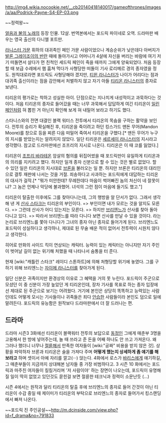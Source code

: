 http://img4.wikia.nocookie.net/__cb20140418140017/gameofthrones/images/a/aa/Podrick-Payne-S4-EP-03.png

~~정력왕~~

[[얼음과 불의 노래]]의 등장 인물. 12살. 번역본에서는 포드릭 파이네로 오역. 드라마판 배우는 영국 출신의 다니엘 포트만. 

[[라니스터 가문]] 휘하의 대귀족인 페인 가문 사람이었으나 계승순위가 낮은데다 아버지가 [[발론 그레이조이의 반란]] 때에 돌아가시고 어머니가 4살에 자신을 버리는 바람에 여기 저기 떠돌면서 살다가 먼 친척인 세드릭 페인이 죽을 때까지 그에게 양육되었다. 처음 등장할 때 보급 수레에서 햄 훔쳐 먹다가 사형당한 떠돌이 기사 로리메르 경의 종자였을 정도. 원칙대로라면 포드릭도 사형당해야 겠지만, [[티윈 라니스터]]가 나이가 어리다는 점과 대귀족 출신이라는 점을 감안해서 처벌하지 않고 자기 아들 [[티리온 라니스터]]의 종자로 보낸다.

티리온의 평가로는 착하고 성실한 아이. 단점으로는 지나치게 내성적이고 과묵하다는 것이다. 처음 티리온의 종자로 들어갔을 때는 너무 과묵해서 답답하게 여긴 티리온이 [[일린 페인]]처럼 혀 뽑힌 거 아닌지 확인해 보게 혀 내밀어 보라고 하기도 했다.

스타니스와의 전면 대결인 블랙 워터스 전투에서 티리온의 목숨을 구하는 활약을 보인다. 전투의 승리가 확실해진 후, 티리온을 죽이려고 하던 킹스가드 맨돈 무어(Mandon Moore)를 창으로 등을 찌른 다음 떠밀어 죽여서 티리온을 구했다.[* 맨든 무어가 누구의 지시를 받았는지는 알려지지 않았다. 일단 티리온은 [[세르세이 라니스터]]의 지시라고 생각했다. 참고로 드라마판에선 조프리의 지시로 나온다. 티리온은 이 때 코를 잃었다.]

티리온이 [[조프리 바라테온]] 암살의 혐의를 뒤집어썼을 때 포드릭만이 유일하게 티리온과의 의리를 지키려고 했다. 하지만 일개 종자 신분으로 할 수 있는 것은 별로 없었다. 할 수 있던 일은 티리온의 지시대로 [[브론]]을 불러오는 일 뿐. 하지만 브론은 티리온의 대리인으로 결투 재판에 나서는 것을 거절. 죄송하다고 사과하는 포드릭에게 대답하는 티리온의 대사가 걸작.[* "뭐가 미안한데? 무례한데다 마음이 썩어빠진 놈의 처신이 네 잘못이냐? 그 놈은 언제나 악당에 불과했어. 녀석의 그런 점이 마음에 들기도 했고."]

티리온이 탈출한 이후에도 그를 찾아다니는데, 그의 행방을 알 단서가 없다. 그래서 생각해 낸 게 [[산사 스타크]]는 티리온의 부인이다. => 부인이면 내가 모르는 것을 알지도 모른다. => 그런데 산사가 어디 있는지는 모른다. => 하지만 [[브리엔느]]가 산사를 찾아 돌아다니고 있다. => 따라서 브리엔느를 따라 다니다 보면 산사를 만날 수 있을 것이다. 라는 논리로 브리엔느를 쫓아 다니다가 그녀의 종자 아닌 종자로 들어가게 된다. 브리엔느도 포드릭이 성실하다고 생각하나, 제대로 된 무술 배운 적이 없어서 전투력이 시원치 않다고 생각한다.

히어로 만화의 사이드 킥이 연상되는 캐릭터. 능력이 있는 캐릭터는 아니지만 자기 주인이 벗어날 길이 없는 위기해 처했을 때 나타나서 숨통을 터 준다.

현재 [wiki:"캐틀린 스타크" 레이디 스톤하트]에 의해 처형당할 위기에 놓였다. 그를 구하기 위해 브리엔느는 [[자이메 라니스터]]를 찾아가게 된다.

일단 신분은 귀족이지만 환경상의 이유로 그 혜택을 거의 못 누린다. 포드릭이 주군으로 모셨던 이 중 신분이 가장 높았던 게 티리온인데, 장차 기사를 목표로 하는 종자 입장에선 제대로 된 주군으로 보기는 어려웠다. 거기에 본인은 상당히 똑똑하고 능력있는 사람인데도 어떻게 모시는 기사들이나 귀족들은 죄다 [[안습]]한 사람들이라 본인도 덤으로 일에 말려든다. 포드릭의 유능함은 원작보다 드라마판에서 더 잘 드러나는 편. 

== 드라마 ==
드라마 시즌3 3화에선 티리온이 블랙워터 전투의 보답으로 [[동정]]인 그에게 매춘부 3명을 고용해서 한 방에 넣어주는데, 놀 때 쓰라고 준 돈을 어째 하나도 안 쓰고 가져온다. 왜 그러나 했더니 너무나 [[절륜]]해서 만족한 여자들이 [wiki:"공짜" 비용을 받지 않은 것]. 상황을 파악하자 브론과 티리온은 술을 가져다 주며 '''어떻게 했는지 상세하게 좀 얘기를 해보라고''' 하며 셋이서 아예 자리를 깔고(···) 앉는다. 4화에서 로스가 [[바리스]]에게 얘기하길, 그 매춘부들이 지금까지 상대해본 남자들 중 가장 비범하다고.  3 시즌 10 화에서는 포드릭과 마주친 여자들이 킬킬거리며 '저 사람이야' 하는 장면이 나오는데, 포드릭이 유명해질 일이 딱히 없었고 있던것도 묻힌걸 보면 절륜한 테크닉과 정력이 소문난듯 (...)

시즌 4에서는 원작과 달리 티리온의 탈출 후에 브리엔느의 종자로 들어 간것이 아닌 티리온이 수감 중일 때 제이미가 티리온의 부탁으로 브리엔느의 종자로 들어가서 킹스랜딩에서 빠져 나온다.

~~포드릭 진 주인공설~~[[http://m.dcinside.com/view.php?id=f_drama&no=791833]]
